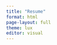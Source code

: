 ```yaml
---
title: "Resume"
format: html
page-layout: full
theme: lux
editor: visual
---
```


```{=html}
<object data="ar_resume1.pdf" type="application/PDF" width="100%" height="100%" style="min-height:100vh;">
</object>
```
